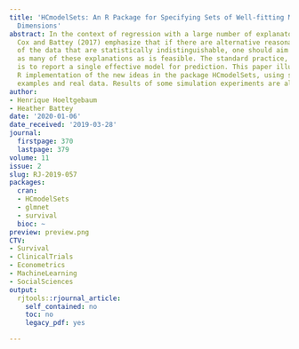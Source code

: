 ```yaml
---
title: 'HCmodelSets: An R Package for Specifying Sets of Well-fitting Models in High
  Dimensions'
abstract: In the context of regression with a large number of explanatory variables,
  Cox and Battey (2017) emphasize that if there are alternative reasonable explanations
  of the data that are statistically indistinguishable, one should aim to specify
  as many of these explanations as is feasible. The standard practice, by contrast,
  is to report a single effective model for prediction. This paper illustrates the
  R implementation of the new ideas in the package HCmodelSets, using simple reproducible
  examples and real data. Results of some simulation experiments are also reported.
author:
- Henrique Hoeltgebaum
- Heather Battey
date: '2020-01-06'
date_received: '2019-03-28'
journal:
  firstpage: 370
  lastpage: 379
volume: 11
issue: 2
slug: RJ-2019-057
packages:
  cran:
  - HCmodelSets
  - glmnet
  - survival
  bioc: ~
preview: preview.png
CTV:
- Survival
- ClinicalTrials
- Econometrics
- MachineLearning
- SocialSciences
output:
  rjtools::rjournal_article:
    self_contained: no
    toc: no
    legacy_pdf: yes

---
```

